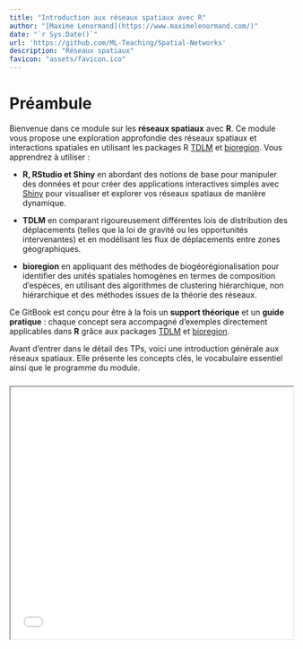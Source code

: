 ```yaml
---
title: "Introduction aux réseaux spatiaux avec R"
author: "[Maxime Lenormand](https://www.maximelenormand.com/)"
date: "`r Sys.Date()`"
url: 'https://github.com/ML-Teaching/Spatial-Networks'
description: "Réseaux spatiaux"
favicon: "assets/favicon.ico"
---
```


# Préambule {.unnumbered #preambule}

Bienvenue dans ce module sur les **réseaux spatiaux** avec **R**. Ce module vous 
propose une exploration approfondie des réseaux spatiaux et interactions 
spatiales en utilisant les packages R [TDLM](https://rtdlm.github.io/TDLM/) et 
[bioregion](https://biorgeo.github.io/bioregion/). Vous apprendrez 
à utiliser :

- **R, RStudio et Shiny** en abordant des
notions de base pour manipuler des données et pour créer des applications 
interactives simples avec [Shiny](https://shiny.posit.co/) pour visualiser et 
explorer vos réseaux spatiaux de manière dynamique.

- **TDLM** en comparant rigoureusement différentes lois de distribution des 
déplacements (telles que la loi de gravité ou les opportunités intervenantes) 
et en modélisant les flux de déplacements entre zones géographiques.

- **bioregion** en appliquant des méthodes de biogéorégionalisation pour 
identifier des unités spatiales homogènes en termes de composition d'espèces, 
en utilisant des algorithmes de clustering hiérarchique, non hiérarchique et 
des méthodes issues de la théorie des réseaux.

Ce GitBook est conçu pour être à la fois un **support théorique** et un 
**guide pratique** : chaque concept sera accompagné d’exemples directement 
applicables dans **R** grâce aux packages 
[TDLM](https://rtdlm.github.io/TDLM/) et 
[bioregion](https://biorgeo.github.io/bioregion/).

Avant d’entrer dans le détail des TPs, voici une 
introduction générale aux réseaux spatiaux. Elle présente les concepts clés, 
le vocabulaire essentiel ainsi que le programme du module.

<div style="height:10px;">&nbsp;</div>

<iframe src="slides/intro/Cours_Introduction.pdf" width="100%" height="450px">
    Ce navigateur ne supporte pas les PDF. <a href="slides/intro/Cours_Introduction.pdf">Télécharger le PDF</a>.
</iframe>












